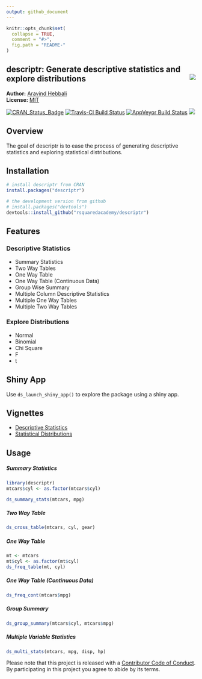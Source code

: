 ```yaml
---
output: github_document
---
```


<!-- README.md is generated from README.Rmd. Please edit that file -->

```r
knitr::opts_chunk$set(
  collapse = TRUE,
  comment = "#>",
  fig.path = "README-"
)
```

descriptr: Generate descriptive statistics and explore distributions <img src="hex_descriptr.png" align="right" />
----------

**Author:** [Aravind Hebbali](http://www.aravindhebbali.com)<br/>
**License:** [MIT](https://opensource.org/licenses/MIT)

[![CRAN_Status_Badge](http://www.r-pkg.org/badges/version/descriptr)](https://cran.r-project.org/package=descriptr)
[![Travis-CI Build Status](https://travis-ci.org/rsquaredacademy/descriptr.svg?branch=master)](https://travis-ci.org/rsquaredacademy/descriptr)
[![AppVeyor Build Status](https://ci.appveyor.com/api/projects/status/github/rsquaredacademy/descriptr?branch=master&svg=true)](https://ci.appveyor.com/project/rsquaredacademy/descriptr) 
[![](https://cranlogs.r-pkg.org/badges/grand-total/descriptr)](https://cran.r-project.org/package=descriptr) 



## Overview

The goal of descriptr is to ease the process of generating descriptive statistics and exploring statistical distributions.

## Installation

```r
# install descriptr from CRAN
install.packages("descriptr")

# the development version from github
# install.packages("devtools")
devtools::install_github("rsquaredacademy/descriptr")
```

## Features

### Descriptive Statistics

- Summary Statistics
- Two Way Tables
- One Way Table
- One Way Table (Continuous Data)
- Group Wise Summary
- Multiple Column Descriptive Statistics
- Multiple One Way Tables
- Multiple Two Way Tables


### Explore Distributions

- Normal
- Binomial
- Chi Square
- F
- t


## Shiny App

Use `ds_launch_shiny_app()` to explore the package using a shiny app.

## Vignettes

- [Descriptive Statistics](http://www.rsquaredacademy.com/descriptr/articles/descriptive-stats.html)
- [Statistical Distributions](http://www.rsquaredacademy.com/descriptr/articles/distributions.html)

## Usage

##### Summary Statistics

```r
library(descriptr)
mtcars$cyl <- as.factor(mtcars$cyl)
```

```r
ds_summary_stats(mtcars, mpg)
```

##### Two Way Table

```r
ds_cross_table(mtcars, cyl, gear)
```

##### One Way Table

```r
mt <- mtcars
mt$cyl <- as.factor(mt$cyl)
ds_freq_table(mt, cyl)
```

##### One Way Table (Continuous Data)

```r
ds_freq_cont(mtcars$mpg)
```

##### Group Summary

```r
ds_group_summary(mtcars$cyl, mtcars$mpg)
```

##### Multiple Variable Statistics

```r
ds_multi_stats(mtcars, mpg, disp, hp)
```


Please note that this project is released with a [Contributor Code of Conduct](CONDUCT.md).
By participating in this project you agree to abide by its terms.

